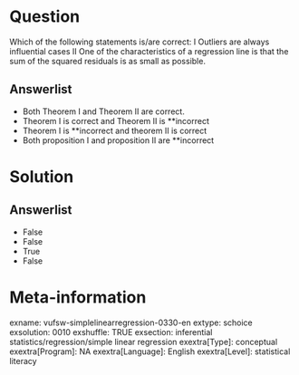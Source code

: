 Question
========
Which of the following statements is/are correct:  I Outliers are always influential cases II One of the characteristics of a regression line is that the sum of the squared residuals is as small as possible.

Answerlist
----------
* Both Theorem I and Theorem II are correct.
* Theorem I is correct and Theorem II is **incorrect
* Theorem I is **incorrect and theorem II is correct
* Both proposition I and proposition II are **incorrect

Solution
========

Answerlist
----------
* False
* False
* True
* False

Meta-information
================
exname: vufsw-simplelinearregression-0330-en
extype: schoice
exsolution: 0010
exshuffle: TRUE
exsection: inferential statistics/regression/simple linear regression
exextra[Type]: conceptual
exextra[Program]: NA
exextra[Language]: English
exextra[Level]: statistical literacy

